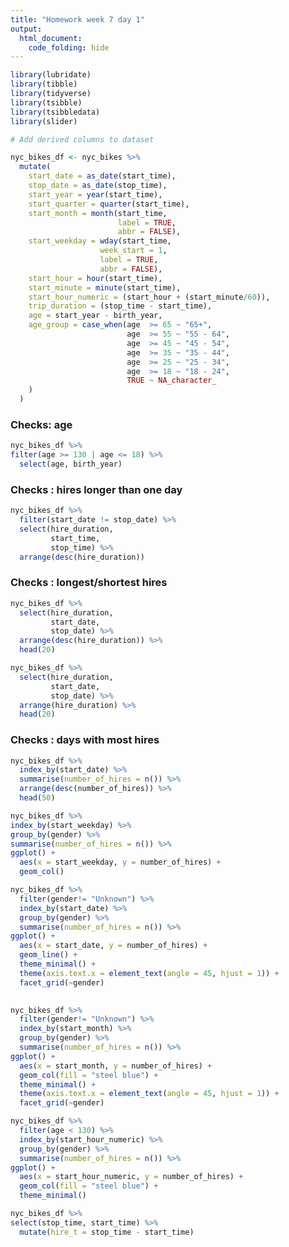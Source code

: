 ```yaml
---
title: "Homework week 7 day 1"
output: 
  html_document:
    code_folding: hide
---
```


```r
library(lubridate)
library(tibble)
library(tidyverse)
library(tsibble)
library(tsibbledata)
library(slider)
```


```r
# Add derived columns to dataset

nyc_bikes_df <- nyc_bikes %>% 
  mutate(
    start_date = as_date(start_time),
    stop_date = as_date(stop_time),
    start_year = year(start_time),
    start_quarter = quarter(start_time),
    start_month = month(start_time,
                        label = TRUE,
                        abbr = FALSE),
    start_weekday = wday(start_time,
                    week_start = 1,
                    label = TRUE,
                    abbr = FALSE),
    start_hour = hour(start_time),
    start_minute = minute(start_time),
    start_hour_numeric = (start_hour + (start_minute/60)),
    trip_duration = (stop_time - start_time),
    age = start_year - birth_year,
    age_group = case_when(age  >= 65 ~ "65+",
                          age  >= 55 ~ "55 - 64",
                          age  >= 45 ~ "45 - 54",
                          age  >= 35 ~ "35 - 44",
                          age  >= 25 ~ "25 - 34",
                          age  >= 18 ~ "18 - 24",
                          TRUE ~ NA_character_
    )
  )
```

### Checks: age
```r
nyc_bikes_df %>% 
filter(age >= 130 | age <= 18) %>% 
  select(age, birth_year)
```
### Checks :  hires longer than one day

```r
nyc_bikes_df %>% 
  filter(start_date != stop_date) %>% 
  select(hire_duration,
         start_time,
         stop_time) %>% 
  arrange(desc(hire_duration))
```
### Checks :  longest/shortest hires

```r
nyc_bikes_df %>% 
  select(hire_duration,
         start_date,
         stop_date) %>% 
  arrange(desc(hire_duration)) %>% 
  head(20)

nyc_bikes_df %>% 
  select(hire_duration,
         start_date,
         stop_date) %>% 
  arrange(hire_duration) %>% 
  head(20)
```

### Checks :  days with most hires
```r
nyc_bikes_df %>%
  index_by(start_date) %>% 
  summarise(number_of_hires = n()) %>% 
  arrange(desc(number_of_hires)) %>% 
  head(50)
```



```r
nyc_bikes_df %>% 
index_by(start_weekday) %>% 
group_by(gender) %>% 
summarise(number_of_hires = n()) %>% 
ggplot() +
  aes(x = start_weekday, y = number_of_hires) +
  geom_col()
```


```r
nyc_bikes_df %>%
  filter(gender!= "Unknown") %>% 
  index_by(start_date) %>%
  group_by(gender) %>% 
  summarise(number_of_hires = n()) %>% 
ggplot() +
  aes(x = start_date, y = number_of_hires) +
  geom_line() +
  theme_minimal() +
  theme(axis.text.x = element_text(angle = 45, hjust = 1)) +
  facet_grid(~gender)
    
```

```r
nyc_bikes_df %>%
  filter(gender!= "Unknown") %>% 
  index_by(start_month) %>%
  group_by(gender) %>% 
  summarise(number_of_hires = n()) %>% 
ggplot() +
  aes(x = start_month, y = number_of_hires) +
  geom_col(fill = "steel blue") +
  theme_minimal() +
  theme(axis.text.x = element_text(angle = 45, hjust = 1)) +
  facet_grid(~gender)
```

```r
nyc_bikes_df %>%
  filter(age < 130) %>% 
  index_by(start_hour_numeric) %>%
  group_by(gender) %>% 
  summarise(number_of_hires = n()) %>% 
ggplot() +
  aes(x = start_hour_numeric, y = number_of_hires) +
  geom_col(fill = "steel blue") +
  theme_minimal() 
```


```r
nyc_bikes_df %>% 
select(stop_time, start_time) %>% 
  mutate(hire_t = stop_time - start_time)
```

